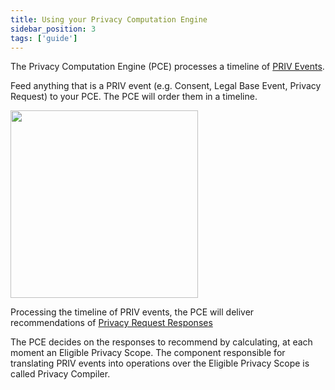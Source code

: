 ```yaml
---
title: Using your Privacy Computation Engine
sidebar_position: 3
tags: ['guide']
---
```



<WipWarning repo="https://github.com/blindnet-io/privacy-computation-engine" />

The Privacy Computation Engine (PCE) processes a timeline of [PRIV Events](https://github.com/blindnet-io/product-management/blob/main/refs/schemas/priv/RFC-PRIV.md#events).

Feed anything that is a PRIV event (e.g. Consent, Legal Base Event, Privacy Request) to your PCE.
The PCE will order them in a timeline.

<img height="300" src="/img/how_it_works/PCEexplained.gif" />

Processing the timeline of PRIV events, the PCE will deliver recommendations of [Privacy Request Responses](https://github.com/blindnet-io/product-management/blob/main/refs/schemas/priv/RFC-PRIV.md#privacy-request-response)

The PCE decides on the responses to recommend by calculating, at each moment an Eligible Privacy Scope.
The component responsible for translating PRIV events into operations over the Eligible Privacy Scope is called Privacy Compiler.
